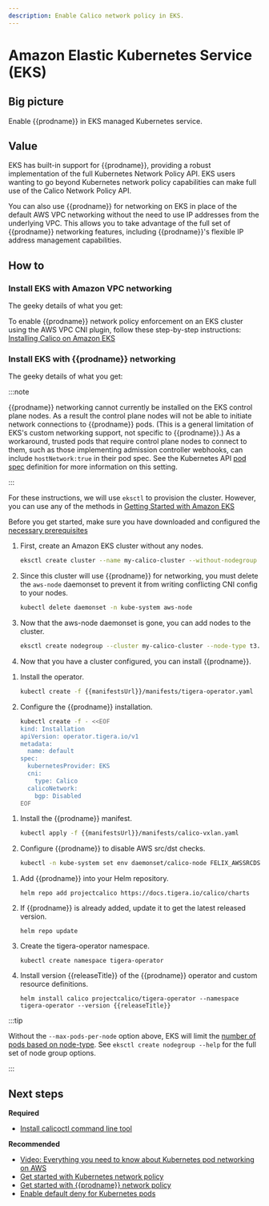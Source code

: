 ```yaml
---
description: Enable Calico network policy in EKS.
---
```


# Amazon Elastic Kubernetes Service (EKS)


## Big picture

Enable {{prodname}} in EKS managed Kubernetes service.

## Value

EKS has built-in support for {{prodname}}, providing a robust implementation of the full Kubernetes Network Policy API. EKS users wanting to go beyond Kubernetes network policy capabilities can make full use of the Calico Network Policy API.

You can also use {{prodname}} for networking on EKS in place of the default AWS VPC networking without the need to use IP addresses from the underlying VPC. This allows you to take advantage of the full set of {{prodname}} networking features, including {{prodname}}'s flexible IP address management capabilities.

## How to

### Install EKS with Amazon VPC networking

The geeky details of what you get:

<GeekDetails
  prodname='{{prodname}}'
  details='Policy:Calico,IPAM:AWS,CNI:AWS,Overlay:No,Routing:VPC Native,Datastore:Kubernetes'
/>

To enable {{prodname}} network policy enforcement on an EKS cluster using the AWS VPC CNI plugin, follow these step-by-step instructions: [Installing Calico on Amazon EKS](https://docs.aws.amazon.com/eks/latest/userguide/calico.html)

### Install EKS with {{prodname}} networking

The geeky details of what you get:

<GeekDetails
  prodname='{{prodname}}'
  details='Policy:Calico,IPAM:Calico,CNI:Calico,Overlay:VXLAN,Routing:Calico,Datastore:Kubernetes'
/>

:::note

{{prodname}} networking cannot currently be installed on the EKS control plane nodes. As a result the control plane nodes
will not be able to initiate network connections to {{prodname}} pods. (This is a general limitation of EKS's custom networking support,
not specific to {{prodname}}.) As a workaround, trusted pods that require control plane nodes to connect to them, such as those implementing
admission controller webhooks, can include `hostNetwork:true` in their pod spec. See the Kubernetes API
[pod spec](https://kubernetes.io/docs/reference/generated/kubernetes-api/v1.21/#podspec-v1-core)
definition for more information on this setting.

:::

For these instructions, we will use `eksctl` to provision the cluster. However, you can use any of the methods in [Getting Started with Amazon EKS](https://docs.aws.amazon.com/eks/latest/userguide/getting-started.html)

Before you get started, make sure you have downloaded and configured the [necessary prerequisites](https://docs.aws.amazon.com/eks/latest/userguide/getting-started-eksctl.html#eksctl-prereqs)

1. First, create an Amazon EKS cluster without any nodes.

   ```bash
   eksctl create cluster --name my-calico-cluster --without-nodegroup
   ```

1. Since this cluster will use {{prodname}} for networking, you must delete the `aws-node` daemonset to prevent it from writing conflicting CNI config to your nodes.

   ```bash
   kubectl delete daemonset -n kube-system aws-node
   ```

1. Now that the aws-node daemonset is gone, you can add nodes to the cluster.

   ```bash
   eksctl create nodegroup --cluster my-calico-cluster --node-type t3.medium --max-pods-per-node 100
   ```

1. Now that you have a cluster configured, you can install {{prodname}}.

<Tabs>
<TabItem label="Operator" value="Operator-0">

1. Install the operator.

   ```bash
   kubectl create -f {{manifestsUrl}}/manifests/tigera-operator.yaml
   ```

1. Configure the {{prodname}} installation.

   ```bash
   kubectl create -f - <<EOF
   kind: Installation
   apiVersion: operator.tigera.io/v1
   metadata:
     name: default
   spec:
     kubernetesProvider: EKS
     cni:
       type: Calico
     calicoNetwork:
       bgp: Disabled
   EOF
   ```

</TabItem>
<TabItem label="Manifest" value="Manifest-1">

1. Install the {{prodname}} manifest.

   ```bash
   kubectl apply -f {{manifestsUrl}}/manifests/calico-vxlan.yaml
   ```

1. Configure {{prodname}} to disable AWS src/dst checks.

   ```bash
   kubectl -n kube-system set env daemonset/calico-node FELIX_AWSSRCDSTCHECK=Disable
   ```

</TabItem>
<TabItem label="Helm" value="Helm-2">

1. Add {{prodname}} into your Helm repository.

    ```batch
    helm repo add projectcalico https://docs.tigera.io/calico/charts
    ```

1. If {{prodname}} is already added, update it to get the latest released version.

    ```batch
    helm repo update
    ```

1. Create the tigera-operator namespace.
    ```batch
    kubectl create namespace tigera-operator
    ```

1. Install version {{releaseTitle}} of the {{prodname}} operator and custom resource definitions.

    ```batch
    helm install calico projectcalico/tigera-operator --namespace tigera-operator --version {{releaseTitle}}
    ```

</TabItem>
</Tabs>

:::tip

   Without the `--max-pods-per-node` option above, EKS will limit the [number of pods based on node-type](https://github.com/awslabs/amazon-eks-ami/blob/master/files/eni-max-pods.txt). See `eksctl create nodegroup --help` for the full set of node group options.

:::

## Next steps

**Required**

- [Install calicoctl command line tool](../../../operations/calicoctl/install.mdx)

**Recommended**

- [Video: Everything you need to know about Kubernetes pod networking on AWS](https://www.projectcalico.org/everything-you-need-to-know-about-kubernetes-pod-networking-on-aws/)
- [Get started with Kubernetes network policy](../../../network-policy/get-started/kubernetes-policy/kubernetes-network-policy.mdx)
- [Get started with {{prodname}} network policy](../../../network-policy/get-started/calico-policy/calico-network-policy.mdx)
- [Enable default deny for Kubernetes pods](../../../network-policy/get-started/kubernetes-default-deny.mdx)
